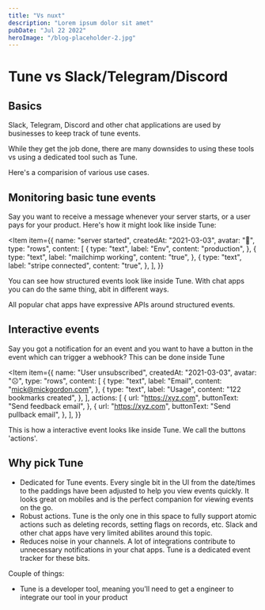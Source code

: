 ```yaml
---
title: "Vs nuxt"
description: "Lorem ipsum dolor sit amet"
pubDate: "Jul 22 2022"
heroImage: "/blog-placeholder-2.jpg"
---
```



# Tune vs Slack/Telegram/Discord

## Basics

Slack, Telegram, Discord and other chat applications are used by businesses to keep track of tune events.

While they get the job done, there are many downsides to using these tools vs using a dedicated tool such as Tune.

Here's a comparision of various use cases.

## Monitoring basic tune events

Say you want to receive a message whenever your server starts, or a user pays for your product.
Here's how it might look like inside Tune:

<Item
  item={{
    name: "server started",
    createdAt: "2021-03-03",
    avatar: "🤖",
    type: "rows",
    content: [
      {
        type: "text",
        label: "Env",
        content: "production",
      },
      {
        type: "text",
        label: "mailchimp working",
        content: "true",
      },
      {
        type: "text",
        label: "stripe connected",
        content: "true",
      },
    ],
  }}
></Item>

You can see how structured events look like inside Tune.
With chat apps you can do the same thing, abit in different ways.

All popular chat apps have expressive APIs around structured events.

## Interactive events

Say you got a notification for an event and you want to have a button in the event which can trigger a webhook?
This can be done inside Tune

<Item
  item={{
    name: "User unsubscribed",
    createdAt: "2021-03-03",
    avatar: "☹️",
    type: "rows",
    content: [
      {
        type: "text",
        label: "Email",
        content: "mick@mickgordon.com",
      },
      {
        type: "text",
        label: "Usage",
        content: "122 bookmarks created",
      },
    ],
    actions: [
      {
        url: "https://xyz.com",
        buttonText: "Send feedback email",
      },
      {
        url: "https://xyz.com",
        buttonText: "Send pullback email",
      },
    ],
  }}
></Item>

This is how a interactive event looks like inside Tune. We call the buttons 'actions'.

## Why pick Tune

- Dedicated for Tune events. Every single bit in the UI from the date/times to the paddings have been adjusted to help you view events quickly. It looks great on mobiles and is the perfect companion for viewing events on the go.
- Robust actions. Tune is the only one in this space to fully support atomic actions such as deleting records, setting flags on records, etc. Slack and other chat apps have very limited abilites around this topic.
- Reduces noise in your channels. A lot of integrations contribute to unnecessary notifications in your chat apps. Tune is a dedicated event tracker for these bits.

Couple of things:

- Tune is a developer tool, meaning you'll need to get a engineer to integrate our tool in your product
